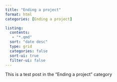 ```yaml
---
title: "Ending a project"
format: html
categories: [Ending a project]

listing:
  contents: 
   - "*.qmd"
  sort: "date desc"
  type: grid
  categories: false
  sort-ui: true
  filter-ui: false
---
```


This is a test post in the "Ending a project" category

